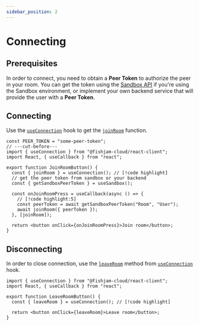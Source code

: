 ```yaml
---
sidebar_position: 2
---
```


# Connecting

## Prerequisites

In order to connect, you need to obtain a **Peer Token** to authorize the peer in your room.
You can get the token using the [Sandbox API](/how-to/features/room-manager-testing) if you're using the Sandbox environment, or implement your own backend service that will provide the user with a **Peer Token**.

## Connecting

Use the [`useConnection`](/api/web/functions/useConnection) hook to get
the [`joinRoom`](/api/web/functions/useConnection#joinroom) function.

```tsx
const PEER_TOKEN = "some-peer-token";
// ---cut-before---
import { useConnection } from "@fishjam-cloud/react-client";
import React, { useCallback } from "react";

export function JoinRoomButton() {
  const { joinRoom } = useConnection(); // [!code highlight]
  // get the peer token from sandbox or your backend
  const { getSandboxPeerToken } = useSandbox();

  const onJoinRoomPress = useCallback(async () => {
    // [!code highlight:5]
    const peerToken = await getSandboxPeerToken("Room", "User");
    await joinRoom({ peerToken });
  }, [joinRoom]);

  return <button onClick={onJoinRoomPress}>Join room</button>;
}
```

## Disconnecting

In order to close connection, use the [`leaveRoom`](/api/web/functions/useConnection#leaveroom) method
from [`useConnection`](/api/web/functions/useConnection) hook.

```tsx
import { useConnection } from "@fishjam-cloud/react-client";
import React, { useCallback } from "react";

export function LeaveRoomButton() {
  const { leaveRoom } = useConnection(); // [!code highlight]

  return <button onClick={leaveRoom}>Leave room</button>;
}
```
